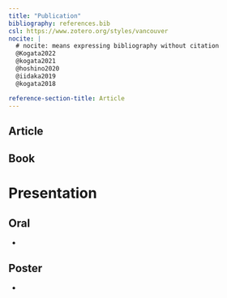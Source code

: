 ---
title: "Publication"
bibliography: references.bib
csl: https://www.zotero.org/styles/vancouver
nocite: | 
  # nocite: means expressing bibliography without citation
  @Kogata2022
  @kogata2021
  @hoshino2020
  @iidaka2019
  @kogata2018

reference-section-title: Article
---

## Article

::: {#refs}
:::

## Book

# Presentation

## Oral

-   

## Poster

-   
